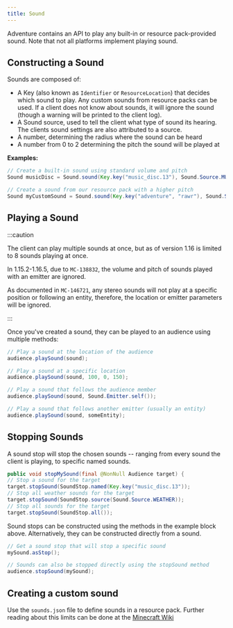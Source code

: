 ```yaml
---
title: Sound
---
```


Adventure contains an API to play any built-in or resource pack-provided sound. Note that
not all platforms implement playing sound.

## Constructing a Sound

Sounds are composed of:
  * A Key (also known as `Identifier` or `ResourceLocation`) that decides which sound to play. Any custom sounds from resource packs can be used. If a client does not know about sounds, it will ignore the sound (though a warning will be printed to the client log).
  * A Sound source, used to tell the client what type of sound its hearing. The clients sound settings are also attributed to a source.
  * A number, determining the radius where the sound can be heard
  * A number from 0 to 2 determining the pitch the sound will be played at

**Examples:**

```java
// Create a built-in sound using standard volume and pitch
Sound musicDisc = Sound.sound(Key.key("music_disc.13"), Sound.Source.MUSIC, 1f, 1f);

// Create a sound from our resource pack with a higher pitch
Sound myCustomSound = Sound.sound(Key.key("adventure", "rawr"), Sound.Source.AMBIENT, 1f, 1.1f);
```

## Playing a Sound

:::caution

The client can play multiple sounds at once, but as of version 1.16 is limited to 8 sounds playing at once.

In 1.15.2-1.16.5, due to `MC-138832`, the volume and pitch of sounds played with an emitter are ignored.

As documented in `MC-146721`, any stereo sounds will not play at a specific position or following an entity, therefore, the location or emitter parameters will be ignored.

:::

Once you've created a sound, they can be played to an audience using multiple methods:

```java
// Play a sound at the location of the audience
audience.playSound(sound);

// Play a sound at a specific location
audience.playSound(sound, 100, 0, 150);

// Play a sound that follows the audience member
audience.playSound(sound, Sound.Emitter.self());

// Play a sound that follows another emitter (usually an entity)
audience.playSound(sound, someEntity);
```

## Stopping Sounds

A sound stop will stop the chosen sounds -- ranging from every sound the client is playing, to specific named sounds.

```java
public void stopMySound(final @NonNull Audience target) {
// Stop a sound for the target
target.stopSound(SoundStop.named(Key.key("music_disc.13"));
// Stop all weather sounds for the target
target.stopSound(SoundStop.source(Sound.Source.WEATHER));
// Stop all sounds for the target
target.stopSound(SoundStop.all());
```

Sound stops can be constructed using the methods in the example block above.
Alternatively, they can be constructed directly from a sound.

```java
// Get a sound stop that will stop a specific sound
mySound.asStop();

// Sounds can also be stopped directly using the stopSound method
audience.stopSound(mySound);
```

## Creating a custom sound

Use the `sounds.json` file to define sounds in a resource pack. Further reading about this limits can be done at the [Minecraft Wiki](https://minecraft.wiki/w/Sounds.json)
